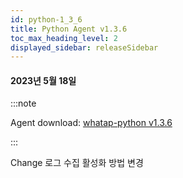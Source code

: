 ```yaml
---
id: python-1_3_6
title: Python Agent v1.3.6
toc_max_heading_level: 2
displayed_sidebar: releaseSidebar
---
```



#### 2023년 5월 18일

:::note

Agent download: [whatap-python v1.3.6](https://pypi.org/project/whatap-python/1.3.6/)

:::

<p><Status>Change</Status> 로그 수집 활성화 방법 변경</p>

